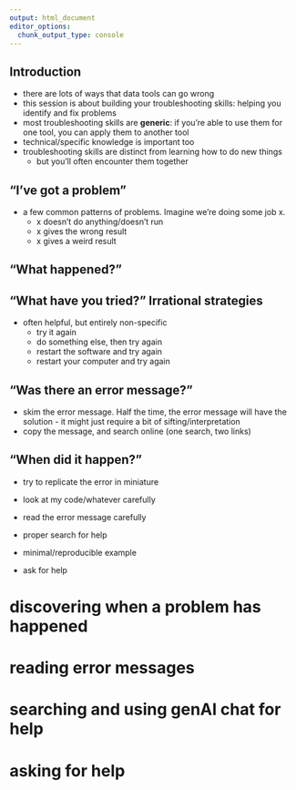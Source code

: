 ```yaml
---
output: html_document
editor_options: 
  chunk_output_type: console
---
```


## Introduction

+ there are lots of ways that data tools can go wrong
+ this session is about building your troubleshooting skills: helping you identify and fix problems
+ most troubleshooting skills are **generic**: if you're able to use them for one tool, you can apply them to another tool
+ technical/specific knowledge is important too
+ troubleshooting skills are distinct from learning how to do new things
  + but you'll often encounter them together

## "I've got a problem"

+ a few common patterns of problems. Imagine we're doing some job x.
    + x doesn't do anything/doesn't run
    + x gives the wrong result
    + x gives a weird result

## "What happened?"

## "What have you tried?" Irrational strategies

+ often helpful, but entirely non-specific
    + try it again
    + do something else, then try again
    + restart the software and try again
    + restart your computer and try again

## "Was there an error message?"

+ skim the error message. Half the time, the error message will have the solution - it might just require a bit of sifting/interpretation
+ copy the message, and search online (one search, two links)

## "When did it happen?"

+ try to replicate the error in miniature


+ look at my code/whatever carefully
+ read the error message carefully




+ proper search for help
+ minimal/reproducible example
+ ask for help

# discovering when a problem has happened


# reading error messages
# searching and using genAI chat for help
# asking for help
